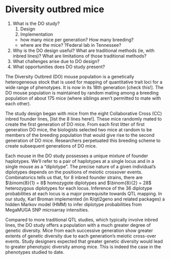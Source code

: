 # Diversity outbred mice

1. What is the DO study?
    1. Design
    1. Implementation
      - how many mice per generation? How many breeding?
      - where are the mice? ?Federal lab in Tennessee? 
1. Why is the DO design useful? What are traditional methods (ie, with inbred lines)? What are limitations of those traditional methods?
1. What challenges arise due to DO design?
1. What opportunities does DO study present?



The Diversity Outbred (DO) mouse population is a genetically heterogeneous stock that is used for mapping of quantitative trait loci for a wide range of phenotypes. It is now in its 18th generation [check this!]. The DO mouse population is maintained by random mating among a breeding population of about 175 mice (where siblings aren't permitted to mate with each other). 

The study design began with mice from the eight Collaborative Cross (CC) inbred founder lines, [list the 8 lines here!]. These mice randomly mated to create the first generation of DO mice. From each first litter of first generation DO mice, the biologists selected two mice at random to be members of the breeding population that would give rise to the second generation of DO mice. Researchers perpetuated this breeding scheme to create subsequent generations of DO mice.

Each mouse in the DO study possesses a unique mixture of founder haplotypes. We'll refer to a pair of haplotypes at a single locus and in a single mouse as a "diplotype". The precise nature of a given individual's diplotypes depends on the positions of meiotic crossover events. Combinatorics tells us that, for 8 inbred founder strains, there are $\binom{8}{1} = 8$ homozygote diplotypes and $\binom{8}{2} = 28$ heterozygous diplotypes for each locus. Inference of the 36 diplotype probabilities at each locus is a major prerequisite towards QTL mapping. In our study, Karl Broman implemented (in R/qtl2geno and related packages) a hidden Markov model (HMM) to infer diplotype probabilities from MegaMUGA SNP microarray intensities.

Compared to more traditional QTL studies, which typically involve inbred lines, the DO study offers a population with a much greater degree of genetic diversity. Mice from each successive generation show greater extents of genetic diversity due to each generation's meiotic cross-over events. Study designers expected that greater genetic diversity would lead to greater phenotypic diversity among mice. This is indeed the case in the phenotypes studied to date. 


